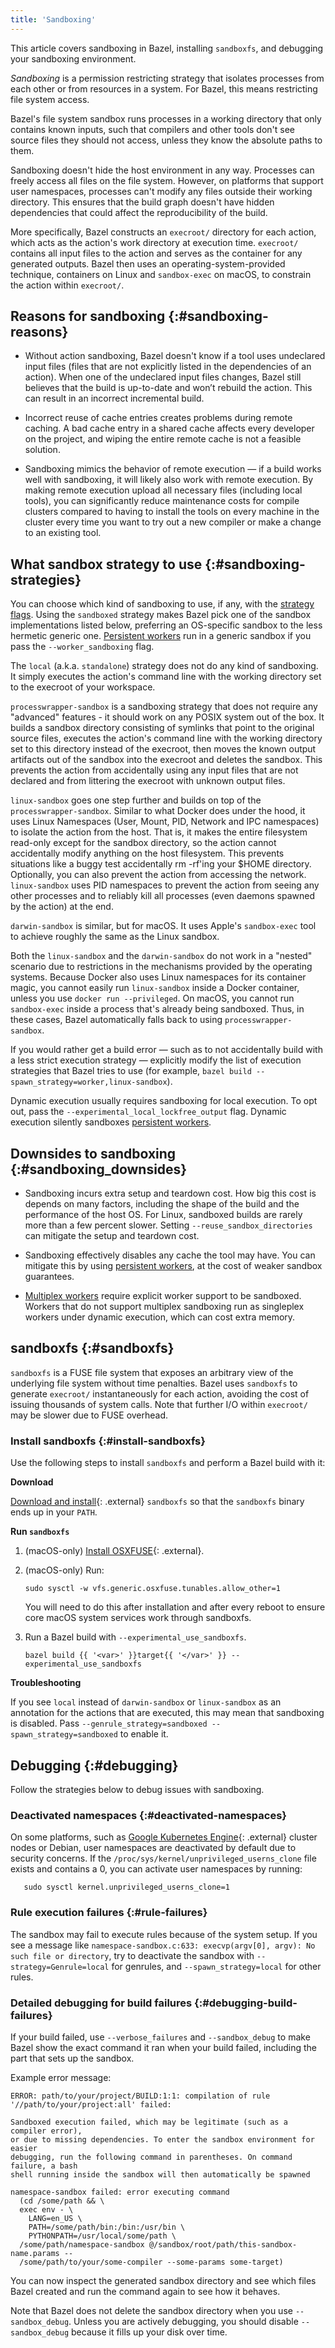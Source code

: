 ```yaml
---
title: 'Sandboxing'
---
```


This article covers sandboxing in Bazel, installing `sandboxfs`, and debugging
your sandboxing environment.

*Sandboxing* is a permission restricting strategy that isolates processes from
each other or from resources in a system. For Bazel, this means restricting file
system access.

Bazel's file system sandbox runs processes in a working directory that only
contains known inputs, such that compilers and other tools don't see source
files they should not access, unless they know the absolute paths to them.

Sandboxing doesn't hide the host environment in any way. Processes can freely
access all files on the file system. However, on platforms that support user
namespaces, processes can't modify any files outside their working directory.
This ensures that the build graph doesn't have hidden dependencies that could
affect the reproducibility of the build.

More specifically, Bazel constructs an `execroot/` directory for each action,
which acts as the action's work directory at execution time. `execroot/`
contains all input files to the action and serves as the container for any
generated outputs. Bazel then uses an operating-system-provided technique,
containers on Linux and `sandbox-exec` on macOS, to constrain the action within
`execroot/`.

## Reasons for sandboxing {:#sandboxing-reasons}

-   Without action sandboxing, Bazel doesn't know if a tool uses undeclared
    input files (files that are not explicitly listed in the dependencies of an
    action). When one of the undeclared input files changes, Bazel still
    believes that the build is up-to-date and won’t rebuild the action. This can
    result in an incorrect incremental build.

-   Incorrect reuse of cache entries creates problems during remote caching. A
    bad cache entry in a shared cache affects every developer on the project,
    and wiping the entire remote cache is not a feasible solution.

-   Sandboxing mimics the behavior of remote execution — if a build works well
    with sandboxing, it will likely also work with remote execution. By making
    remote execution upload all necessary files (including local tools), you can
    significantly reduce maintenance costs for compile clusters compared to
    having to install the tools on every machine in the cluster every time you
    want to try out a new compiler or make a change to an existing tool.

## What sandbox strategy to use {:#sandboxing-strategies}

You can choose which kind of sandboxing to use, if any, with the
[strategy flags](user-manual.html#strategy-options). Using the `sandboxed`
strategy makes Bazel pick one of the sandbox implementations listed below,
preferring an OS-specific sandbox to the less hermetic generic one.
[Persistent workers](/versions/7.3.0/remote/persistent) run in a generic sandbox if you pass
the `--worker_sandboxing` flag.

The `local` (a.k.a. `standalone`) strategy does not do any kind of sandboxing.
It simply executes the action's command line with the working directory set to
the execroot of your workspace.

`processwrapper-sandbox` is a sandboxing strategy that does not require any
"advanced" features - it should work on any POSIX system out of the box. It
builds a sandbox directory consisting of symlinks that point to the original
source files, executes the action's command line with the working directory set
to this directory instead of the execroot, then moves the known output artifacts
out of the sandbox into the execroot and deletes the sandbox. This prevents the
action from accidentally using any input files that are not declared and from
littering the execroot with unknown output files.

`linux-sandbox` goes one step further and builds on top of the
`processwrapper-sandbox`. Similar to what Docker does under the hood, it uses
Linux Namespaces (User, Mount, PID, Network and IPC namespaces) to isolate the
action from the host. That is, it makes the entire filesystem read-only except
for the sandbox directory, so the action cannot accidentally modify anything on
the host filesystem. This prevents situations like a buggy test accidentally rm
-rf'ing your $HOME directory. Optionally, you can also prevent the action from
accessing the network. `linux-sandbox` uses PID namespaces to prevent the action
from seeing any other processes and to reliably kill all processes (even daemons
spawned by the action) at the end.

`darwin-sandbox` is similar, but for macOS. It uses Apple's `sandbox-exec` tool
to achieve roughly the same as the Linux sandbox.

Both the `linux-sandbox` and the `darwin-sandbox` do not work in a "nested"
scenario due to restrictions in the mechanisms provided by the operating
systems. Because Docker also uses Linux namespaces for its container magic, you
cannot easily run `linux-sandbox` inside a Docker container, unless you use
`docker run --privileged`. On macOS, you cannot run `sandbox-exec` inside a
process that's already being sandboxed. Thus, in these cases, Bazel
automatically falls back to using `processwrapper-sandbox`.

If you would rather get a build error — such as to not accidentally build with a
less strict execution strategy — explicitly modify the list of execution
strategies that Bazel tries to use (for example, `bazel build
--spawn_strategy=worker,linux-sandbox`).

Dynamic execution usually requires sandboxing for local execution. To opt out,
pass the `--experimental_local_lockfree_output` flag. Dynamic execution silently
sandboxes [persistent workers](/versions/7.3.0/remote/persistent).

## Downsides to sandboxing {:#sandboxing_downsides}

-   Sandboxing incurs extra setup and teardown cost. How big this cost is
    depends on many factors, including the shape of the build and the
    performance of the host OS. For Linux, sandboxed builds are rarely more than
    a few percent slower. Setting `--reuse_sandbox_directories` can
    mitigate the setup and teardown cost.

-   Sandboxing effectively disables any cache the tool may have. You can
    mitigate this by using [persistent workers](/versions/7.3.0/remote/persistent), at
    the cost of weaker sandbox guarantees.

-   [Multiplex workers](/versions/7.3.0/remote/multiplex) require explicit worker support
    to be sandboxed. Workers that do not support multiplex sandboxing run as
    singleplex workers under dynamic execution, which can cost extra memory.

## sandboxfs {:#sandboxfs}

`sandboxfs` is a FUSE file system that exposes an arbitrary view of the
underlying file system without time penalties. Bazel uses `sandboxfs` to
generate `execroot/` instantaneously for each action, avoiding the cost of
issuing thousands of system calls. Note that further I/O within `execroot/` may
be slower due to FUSE overhead.

### Install sandboxfs {:#install-sandboxfs}

Use the following steps to install `sandboxfs` and perform a Bazel build with
it:

**Download**

[Download and install](https://github.com/bazelbuild/sandboxfs/blob/master/INSTALL.md){: .external}
`sandboxfs` so that the `sandboxfs` binary ends up in your `PATH`.

**Run `sandboxfs`**

1.  (macOS-only) [Install OSXFUSE](https://osxfuse.github.io/){: .external}.
2.  (macOS-only) Run:

    ```posix-terminal
    sudo sysctl -w vfs.generic.osxfuse.tunables.allow_other=1
    ```

    You will need to do this after installation and after every reboot to ensure
    core macOS system services work through sandboxfs.

3.  Run a Bazel build with `--experimental_use_sandboxfs`.

    ```posix-terminal
    bazel build {{ '<var>' }}target{{ '</var>' }} --experimental_use_sandboxfs
    ```

**Troubleshooting**

If you see `local` instead of `darwin-sandbox` or `linux-sandbox` as an
annotation for the actions that are executed, this may mean that sandboxing is
disabled. Pass `--genrule_strategy=sandboxed --spawn_strategy=sandboxed` to
enable it.

## Debugging {:#debugging}

Follow the strategies below to debug issues with sandboxing.

### Deactivated namespaces {:#deactivated-namespaces}

On some platforms, such as
[Google Kubernetes Engine](https://cloud.google.com/kubernetes-engine/){: .external}
cluster nodes or Debian, user namespaces are deactivated by default due to
security concerns. If the `/proc/sys/kernel/unprivileged_userns_clone` file
exists and contains a 0, you can activate user namespaces by running:

```posix-terminal
   sudo sysctl kernel.unprivileged_userns_clone=1
```

### Rule execution failures {:#rule-failures}

The sandbox may fail to execute rules because of the system setup. If you see a
message like `namespace-sandbox.c:633: execvp(argv[0], argv): No such file or
directory`, try to deactivate the sandbox with `--strategy=Genrule=local` for
genrules, and `--spawn_strategy=local` for other rules.

### Detailed debugging for build failures {:#debugging-build-failures}

If your build failed, use `--verbose_failures` and `--sandbox_debug` to make
Bazel show the exact command it ran when your build failed, including the part
that sets up the sandbox.

Example error message:

```
ERROR: path/to/your/project/BUILD:1:1: compilation of rule
'//path/to/your/project:all' failed:

Sandboxed execution failed, which may be legitimate (such as a compiler error),
or due to missing dependencies. To enter the sandbox environment for easier
debugging, run the following command in parentheses. On command failure, a bash
shell running inside the sandbox will then automatically be spawned

namespace-sandbox failed: error executing command
  (cd /some/path && \
  exec env - \
    LANG=en_US \
    PATH=/some/path/bin:/bin:/usr/bin \
    PYTHONPATH=/usr/local/some/path \
  /some/path/namespace-sandbox @/sandbox/root/path/this-sandbox-name.params --
  /some/path/to/your/some-compiler --some-params some-target)
```

You can now inspect the generated sandbox directory and see which files Bazel
created and run the command again to see how it behaves.

Note that Bazel does not delete the sandbox directory when you use
`--sandbox_debug`. Unless you are actively debugging, you should disable
`--sandbox_debug` because it fills up your disk over time.
